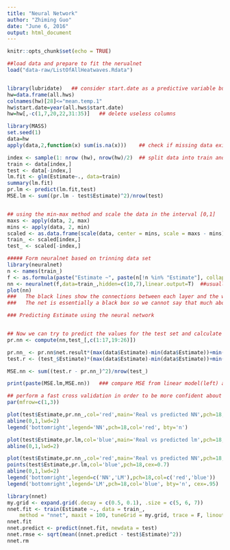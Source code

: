 ```yaml
---
title: "Neural Network"
author: "Zhiming Guo"
date: "June 6, 2016"
output: html_document
---
```


```r
knitr::opts_chunk$set(echo = TRUE)
```
```r

##load data and prepare to fit the nerualnet
load("data-raw/ListOfAllHeatwaves.Rdata")


library(lubridate)   ## consider start.date as a predictive variable but we need to change its type into numeric as year
hw=data.frame(all.hws)
colnames(hw)[28]<="mean.temp.1"   
hw$start.date=year(all.hws$start.date)
hw=hw[,-c(1,7,20,22,31:35)]   ## delete useless columns

library(MASS)         
set.seed(1)
data=hw
apply(data,2,function(x) sum(is.na(x)))    ## check if missing data exists

index <- sample(1: nrow (hw), nrow(hw)/2)  ## split data into train and test set 
train <- data[index,]
test <- data[-index,]
lm.fit <- glm(Estimate~., data=train)
summary(lm.fit)
pr.lm <- predict(lm.fit,test)
MSE.lm <- sum((pr.lm - test$Estimate)^2)/nrow(test)


## using the min-max method and scale the data in the interval [0,1]
maxs <- apply(data, 2, max) 
mins <- apply(data, 2, min)
scaled <- as.data.frame(scale(data, center = mins, scale = maxs - mins))
train_ <- scaled[index,]
test_ <- scaled[-index,]
```

```r
##### Form neuralnet based on trinning data set
library(neuralnet)
n <- names(train_)
f <- as.formula(paste("Estimate ~", paste(n[!n %in% "Estimate"], collapse = " + ")))  ## neuralnet doesn't recognize y~, so I define a formula 
nn <- neuralnet(f,data=train_,hidden=c(10,7),linear.output=T)  ##usually 2/3 of the input size(25); two layers(10,6); 25:10:7:1. Also, linear,output=T means we want regression model
plot(nn)
###   The black lines show the connections between each layer and the weights on each connection while the blue lines show the bias term added in each step. The bias can be thought as the intercept of a linear model.
###   The net is essentially a black box so we cannot say that much about the fitting, the weights and the model. Suffice to say that the training algorithm has converged and therefore the model is ready to be used.
```


```r
### Predicting Estimate using the neural network


## Now we can try to predict the values for the test set and calculate the MSE. Remember that the net will output a normalized prediction, so we need to scale it back in order to make a meaningful comparison (or just a simple prediction)
pr.nn <- compute(nn,test_[,c(1:17,19:26)])

pr.nn_ <- pr.nn$net.result*(max(data$Estimate)-min(data$Estimate))+min(data$Estimate)
test.r <- (test_$Estimate)*(max(data$Estimate)-min(data$Estimate))+min(data$Estimate)

MSE.nn <- sum((test.r - pr.nn_)^2)/nrow(test_)

print(paste(MSE.lm,MSE.nn))   ### compare MSE from linear model(left) and MSE from nerualnet(right)

## perform a fast cross validation in order to be more confident about the results.
par(mfrow=c(1,3))

plot(test$Estimate,pr.nn_,col='red',main='Real vs predicted NN',pch=18,cex=0.7)
abline(0,1,lwd=2) 
legend('bottomright',legend='NN',pch=18,col='red', bty='n')

plot(test$Estimate,pr.lm,col='blue',main='Real vs predicted lm',pch=18, cex=0.7)
abline(0,1,lwd=2)

plot(test$Estimate,pr.nn_,col='red',main='Real vs predicted NN',pch=18,cex=0.7)
points(test$Estimate,pr.lm,col='blue',pch=18,cex=0.7)
abline(0,1,lwd=2)
legend('bottomright',legend=c('NN','LM'),pch=18,col=c('red','blue'))
legend('bottomright',legend='LM',pch=18,col='blue', bty='n', cex=.95)
```



```r
library(nnet)
my.grid <- expand.grid(.decay = c(0.5, 0.1), .size = c(5, 6, 7))
nnet.fit <- train(Estimate ~., data = train_,
    method = "nnet", maxit = 100, tuneGrid = my.grid, trace = F, linout = 1)  
nnet.fit
nnet.predict <- predict(nnet.fit, newdata = test)
nnet.rmse <- sqrt(mean((nnet.predict - test$Estimate)^2)) 
nnet.rm
```


```


```


